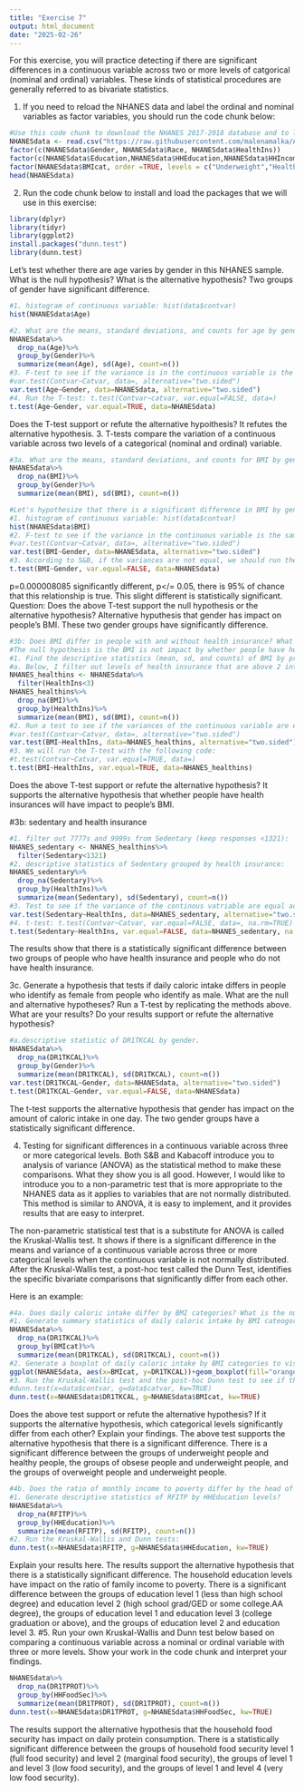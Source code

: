 ```yaml
---
title: "Exercise 7"
output: html_document
date: "2025-02-26"
---
```

For this exercise, you will practice detecting if there are significant differences in a continuous variable across two or more levels of catgorical (nominal and ordinal) variables. These kinds of statistical procedures are generally referred to as bivariate statistics.

1. If you need to reload the NHANES data and label the ordinal and nominal variables as factor variables, you should run the code chunk below:
```r
#Use this code chunk to download the NHANES 2017-2018 database and to label the nominal and ordinal variables as factor variables (if necessary):
NHANESdata <- read.csv("https://raw.githubusercontent.com/malenamalka/ANTH241-SP25/refs/heads/main/data/NHANES2017-28")
factor(c(NHANESdata$Gender, NHANESdata$Race, NHANESdata$HealthIns))
factor(c(NHANESdata$Education,NHANESdata$HHEducation,NHANESdata$HHIncome,NHANESdata$FeelBad,NHANESdata$HHFoodSec),order=TRUE)
factor(NHANESdata$BMIcat, order =TRUE, levels = c("Underweight","Healthy","Overweight","Obese"))
head(NHANESdata)
```

2. Run the code chunk below to install and load the packages that we will use in this exercise:
```r
library(dplyr)
library(tidyr)
library(ggplot2)
install.packages("dunn.test")
library(dunn.test)
```

Let's test whether there are age varies by gender in this NHANES sample. What is the null hypothesis? What is the alternative hypothesis?
Two groups of gender have significant difference.
```r
#1. histogram of continuous variable: hist(data$contvar)
hist(NHANESdata$Age)

#2. What are the means, standard deviations, and counts for age by gender?
NHANESdata%>%
  drop_na(Age)%>%
  group_by(Gender)%>%
  summarize(mean(Age), sd(Age), count=n())
#3. F-test to see if the variance is in the continuous variable is the same for the different levels of the categorical variable:
#var.test(Contvar~Catvar, data=, alternative="two.sided")
var.test(Age~Gender, data=NHANESdata, alternative="two.sided")
#4. Run the T-test: t.test(Contvar~catvar, var.equal=FALSE, data=)
t.test(Age~Gender, var.equal=TRUE, data=NHANESdata)
```
Does the T-test support or refute the alternative hypoithesis?
It refutes the alternative hypothesis. 
3. T-tests compare the variation of a continuous variable across two levels of a categorical (nominal and ordinal) variable. 
```r
#3a. What are the means, standard deviations, and counts for BMI by gender?
NHANESdata%>%
  drop_na(BMI)%>%
  group_by(Gender)%>%
  summarize(mean(BMI), sd(BMI), count=n())

#Let's hypothesize that there is a significant difference in BMI by gender in the NHANES 2017-2018 sample. What is the null hypothesis? What is the alternative hypothesis? We will test this hypothesis using the method shown in S&B, section 7.1.2
#1. histogram of continuous variable: hist(data$contvar)
hist(NHANESdata$BMI)
#2. F-test to see if the variance in the continuous variable is the same for the different levels of the categorical variable: 
#var.test(Contvar~Catvar, data=, alternative="two.sided")
var.test(BMI~Gender, data=NHANESdata, alternative="two.sided")
#3. According to S&B, if the variances are not equal, we should run the T-test anyways: t.test(Contvar~Catvar, var.equal=FALSE, data=)
t.test(BMI~Gender, var.equal=FALSE, data=NHANESdata)
```
p=0.000008085 significantly different, p</= 0.05, there is 95% of chance that this relationship is true. This slight different is statistically significant.
Question: Does the above T-test support the null hypothesis or the alternative hypothesis?
Alternative hyputhesis that gender has impact on people's BMI. These two gender groups have significantly difference. 
```r
#3b: Does BMI differ in people with and without health insurance? What is the null hypothesis? What is the alternative hypothesis?
#The null hypothesis is the BMI is not impact by whether people have health insurance. The alternative hypothesis is that the BMI is impact by whether people have health insurance.
#1. Find the descriptive statistics (mean, sd, and counts) of BMI by presence/absence of health insurance. 
#a. Below, I filter out levels of health insurance that are above 2 into a new database to ensure that the 7s and 9s are not part of the analysis.
NHANES_healthins <- NHANESdata%>%
  filter(HealthIns<3)
NHANES_healthins%>%
  drop_na(BMI)%>%
  group_by(HealthIns)%>%
  summarize(mean(BMI), sd(BMI), count=n())
#2. Run a test to see if the variances of the continuous variable are equal across different levels of the categorical variable:
#var.test(Contvar~Catvar, data=, alternative="two.sided")
var.test(BMI~HealthIns, data=NHANES_healthins, alternative="two.sided")
#3. We will run the T-test with the following code:
#t.test(Contvar~Catvar, var.equal=TRUE, data=)
t.test(BMI~HealthIns, var.equal=TRUE, data=NHANES_healthins)
```
Does the above T-test support or refute the alternative hypothesis?
It supports the alternative hypothesis that whether people have health insurances will have impact to people's BMI.

#3b: sedentary and health insurance
```r
#1. filter out 7777s and 9999s from Sedentary (keep responses <1321): 
NHANES_sedentary <- NHANES_healthins%>%
  filter(Sedentary<1321)
#2. descriptive statistics of Sedentary grouped by health insurance:
NHANES_sedentary%>%
  drop_na(Sedentary)%>%
  group_by(HealthIns)%>%
  summarize(mean(Sedentary), sd(Sedentary), count=n())
#3. Test to see if the variance of the continous vatriable are equal across different levvels of the categorical variable: var.test(Contvar~Catvar, data=, alternative="two.sided")
var.test(Sedentary~HealthIns, data=NHANES_sedentary, alternative="two.sided")
#4. t-test: t.test(Contvar~Catvar, var.equal=FALSE, data=, na.rm=TRUE)
t.test(Sedentary~HealthIns, var.equal=FALSE, data=NHANES_sedentary, na.rm=TRUE)
```
The results show that there is a statistically significant difference between two groups of people who have health insurance and people who do not have health insurance.

3c. Generate a hypothesis that tests if daily caloric intake differs in people who identify as female from people who identify as male. What are the null and alternative hypotheses? Run a T-test by replicating the methods above. What are your results? Do your results support or refute the alternative hypothesis?
```r
#a.descriptive statistic of DR1TKCAL by gender.
NHANESdata%>%
  drop_na(DR1TKCAL)%>%
  group_by(Gender)%>%
  summarize(mean(DR1TKCAL), sd(DR1TKCAL), count=n())
var.test(DR1TKCAL~Gender, data=NHANESdata, alternative="two.sided")
t.test(DR1TKCAL~Gender, var.equal=FALSE, data=NHANESdata)

```
The t-test supports the alternative hypothesis that gender has impact on the amount of caloric intake in one day. The two gender groups have a statistically significant difference.

4. Testing for significant differences in a continuous variable across three or more categorical levels. Both S&B and Kabacoff introduce you to analysis of variance (ANOVA) as the statistical method to make these comparisons. What they show you is all good. However, I would like to introduce you to a non-parametric test that is more appropriate to the NHANES data as it applies to variables that are not normally distributed. This method is similar to ANOVA, it is easy to implement, and it provides results that are easy to interpret. 

The non-parametric statistical test that is a substitute for ANOVA is called the Kruskal-Wallis test. It shows if there is a significant difference in the means and variance of a continuous variable across three or more categorical levels when the continuous variable is not normally distributed. After the Kruskal-Wallis test, a post-hoc test called the Dunn Test, identifies the specific bivariate comparisons that significantly differ from each other.

Here is an example:
```r
#4a. Does daily caloric intake differ by BMI categories? What is the null hypothesis? What is the alternative hypothesis?
#1. Generate summary statistics of daily caloric intake by BMI cateogories?
NHANESdata%>%
  drop_na(DR1TKCAL)%>%
  group_by(BMIcat)%>%
  summarize(mean(DR1TKCAL), sd(DR1TKCAL), count=n())
#2. Generate a boxplot of daily caloric intake by BMI categories to visualize the summary statistics
ggplot(NHANESdata, aes(x=BMIcat, y=DR1TKCAL))+geom_boxplot(fill="orange")+labs(x="BMI category", y="calories consumed per day", title="Daily calories by BMIcat")
#3. Run the Kruskal-Wallis test and the post-hoc Dunn test to see if there are any significant differences in daily caloric intake by BMI categories. The code for the Kruskal-Wallis and Dunn test is: 
#dunn.test(x=data$contvar, g=data$catvar, kw=TRUE)
dunn.test(x=NHANESdata$DR1TKCAL, g=NHANESdata$BMIcat, kw=TRUE)
```
Does the above test support or refute the alternative hypothesis? If it supports the alternative hypothesis, which categorical levels significantly differ from each other? Explain your findings.
The above test supports the alternative hypothesis that there is a significant difference. There is a significant difference between the groups of underweight people and healthy people, the groups of obsese people and underweight people, and the groups of overweight people and underweight people. 
```r
#4b. Does the ratio of monthly income to poverty differ by the head of household's education level? What is the null hypothesis? What is the alternative hypothesis?
#1. Generate descriptive statistics of RFITP by HHEducation levels?
NHANESdata%>%
  drop_na(RFITP)%>%
  group_by(HHEducation)%>%
  summarize(mean(RFITP), sd(RFITP), count=n())
#2. Run the Kruskal-Wallis and Dunn tests:
dunn.test(x=NHANESdata$RFITP, g=NHANESdata$HHEducation, kw=TRUE)
```
Explain your results here.
The results support the alternative hypothesis that there is a statistically significant difference. The household education levels have impact on the ratio of family income to poverty. There is a significant difference between the groups of education level 1 (less than high school degree) and education level 2 (high school grad/GED or some college.AA degree), the groups of education level 1 and education level 3 (college graduation or above), and the groups of education level 2 and education level 3.
#5. Run your own Kruskal-Wallis and Dunn test below based on comparing a continuous variable across a nominal or ordinal variable with three or more levels. Show your work in the code chunk and interpret your findings.
```r
NHANESdata%>%
  drop_na(DR1TPROT)%>%
  group_by(HHFoodSec)%>%
  summarize(mean(DR1TPROT), sd(DR1TPROT), count=n())
dunn.test(x=NHANESdata$DR1TPROT, g=NHANESdata$HHFoodSec, kw=TRUE)
```
The results support the alternative hypothesis that the household food security has impact on daily protein consumption. There is a statistically significant difference between the groups of household food security level 1 (full food security) and level 2 (marginal food security), the groups of level 1 and level 3 (low food security), and the groups of level 1 and level 4 (very low food security).
